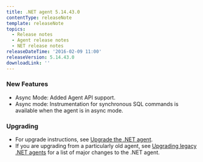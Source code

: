 ```yaml
---
title: .NET agent 5.14.43.0
contentType: releaseNote
template: releaseNote
topics:
  - Release notes
  - Agent release notes
  - NET release notes
releaseDateTime: '2016-02-09 11:00'
releaseVersion: 5.14.43.0
downloadLink: ''
---
```


### New Features

* Async Mode: Added Agent API support.
* Async mode: Instrumentation for synchronous SQL commands is available when the agent is in async mode.

### Upgrading

* For upgrade instructions, see [Upgrade the .NET agent](/docs/agents/net-agent/installation-configuration/upgrade-net-agent#updating_net).
* If you are upgrading from a particularly old agent, see [Upgrading legacy .NET agents](/docs/agents/net-agent/troubleshooting/upgrading-legacy-net-agents) for a list of major changes to the .NET agent.
